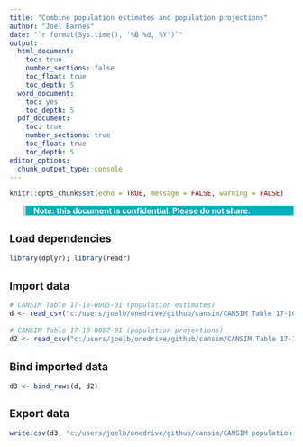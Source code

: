 ```yaml
---
title: "Combine population estimates and population projections"
author: "Joel Barnes"
date: "`r format(Sys.time(), '%B %d, %Y')`"
output:
  html_document: 
    toc: true
    number_sections: false
    toc_float: true
    toc_depth: 5
  word_document: 
    toc: yes
    toc_depth: 5
  pdf_document:
    toc: true
    number_sections: true
    toc_float: true
    toc_depth: 5
editor_options: 
  chunk_output_type: console
---
```


<style>
  html, body { font-size: 14px; }
  h1 { font-size: 1.75rem; margin-top: 30px; }
  h1.title { font-size: 2rem; color: #484848; }
  h2 { font-size: 1.35rem; margin-top: 30px; }
  h3 { font-size: 1.15rem; margin-top: 30px; }
  h4 { font-size: 1.05rem; margin-top: 30px; }
  h4.date { margin-top: 0rem; margin-bottom: 3rem; }
  a, a:hover { color: #fff; }
  p.caption { margin-top: 2rem; }
  blockquote { border-left: 5px solid #cccccc; font-size: 1rem; background-color: #00AFBB; color: #ffffff; font-weight: bold; }
  .interpretation blockquote { border-left: 5px solid #cccccc; font-size: 1rem; background-color: #00AFBB; color: #ffffff; font-weight: normal; }
  .gmisc_table, table { width: 100%; }
  img { width: 100%; height: auto; }
  .list-group-item.active, .list-group-item.active:focus, .list-group-item.active:hover {
    background-color: #00AFBB;
    border-color: #00AFBB;
}
</style>

```r
knitr::opts_chunk$set(echo = TRUE, message = FALSE, warning = FALSE)
```

> Note: this document is confidential. Please do not share.

## Load dependencies

```r
library(dplyr); library(readr)
```

## Import data

```r
# CANSIM Table 17-10-0005-01 (population estimates)
d <- read_csv("c:/users/joelb/onedrive/github/cansim/CANSIM Table 17-10-0005-01 - wrangled.csv")
  
# CANSIM Table 17-10-0057-01 (population projections)
d2 <- read_csv("c:/users/joelb/onedrive/github/cansim/CANSIM Table 17-10-0057-01 - wrangled.csv")
```

## Bind imported data

```r
d3 <- bind_rows(d, d2)
```

## Export data

```r
write.csv(d3, "c:/users/joelb/onedrive/github/cansim/CANSIM population data - estimates and projections combined.csv", na = "", row.names = FALSE)
```